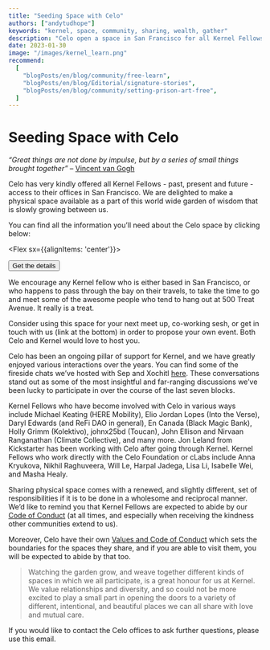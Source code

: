 ```yaml
---
title: "Seeding Space with Celo"
authors: ["andytudhope"]
keywords: "kernel, space, community, sharing, wealth, gather"
description: "Celo open a space in San Francisco for all Kernel Fellows!"
date: 2023-01-30
image: "/images/kernel_learn.png"
recommend:
  [
    "blogPosts/en/blog/community/free-learn",
    "blogPosts/en/blog/Editorial/signature-stories",
    "blogPosts/en/blog/community/setting-prison-art-free",
  ]
---
```


# Seeding Space with Celo

<InfoBlock>

_“Great things are not done by impulse, but by a series of small things brought together”_ – [Vincent van Gogh](/learn/module-0/purpose)

</InfoBlock>

Celo has very kindly offered all Kernel Fellows - past, present and future - access to their offices in San Francisco. We are delighted to make a physical space available as a part of this world wide garden of wisdom that is slowly growing between us.

You can find all the information you’ll need about the Celo space by clicking below:

<Aligner center>

<Flex sx={{alignItems: 'center'}}>
  
  <Button to='https://clabsco.notion.site/SF-Office-Celo-Center-44ded5c0793c450f81c95f24c213efb3' secondary inline>
    Get the details
  </Button>

</Flex>

</Aligner>

We encourage any Kernel fellow who is either based in San Francisco, or who happens to pass through the bay on their travels, to take the time to go and meet some of the awesome people who tend to hang out at 500 Treat Avenue. It really is a treat.

Consider using this space for your next meet up, co-working sesh, or get in touch with us (link at the bottom) in order to propose your own event. Both Celo and Kernel would love to host you.

Celo has been an ongoing pillar of support for Kernel, and we have greatly enjoyed various interactions over the years. You can find some of the fireside chats we’ve hosted with Sep and Xochitl [here](/learn/module-2/engineering/#further-references). These conversations stand out as some of the most insightful and far-ranging discussions we’ve been lucky to participate in over the course of the last seven blocks.

Kernel Fellows who have become involved with Celo in various ways include Michael Keating (HERE Mobility), Elio Jordan Lopes (Into the Verse), Daryl Edwards (and ReFi DAO in general), En Canada (Black Magic Bank), Holly Grimm (Kolektivo), johnx25bd (Toucan), John Ellison and Nirvaan Ranganathan (Climate Collective), and many more. Jon Leland from Kickstarter has been working with Celo after going through Kernel. Kernel Fellows who work directly with the Celo Foundation or cLabs include Anna Kryukova, Nikhil Raghuveera, Will Le, Harpal Jadega, Lisa Li, Isabelle Wei, and Masha Healy.

Sharing physical space comes with a renewed, and slightly different, set of responsibilities if it is to be done in a wholesome and reciprocal manner. We’d like to remind you that Kernel Fellows are expected to abide by our [Code of Conduct](/start/code-of-conduct) (at all times, and especially when receiving the kindness other communities extend to us). 

Moreover, Celo have their own [Values and Code of Conduct](https://clabsco.notion.site/Our-Community-7e5c923b1b514ca6b749a28d748aa19a) which sets the boundaries for the spaces they share, and if you are able to visit them, you will be expected to abide by that too.

> Watching the garden grow, and weave together different kinds of spaces in which we all participate, is a great honour for us at Kernel. We value relationships and diversity, and so could not be more excited to play a small part in opening the doors to a variety of different, intentional, and beautiful places we can all share with love and mutual care.

If you would like to contact the Celo offices to ask further questions, please use this <Link to="mailto:mark.black@celo.org?subject=Kernel%20Celo%20SF%20Space">email</Link>.
